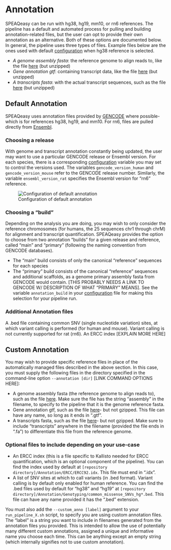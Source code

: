 # Annotation {#annotation}

SPEAQeasy can be run with hg38, hg19, mm10, or rn6 references. The pipeline has a default and automated process for pulling and building annotation-related files, but the user can opt to provide their own annotation as an alternative. Both of these options are documented below. In general, the pipeline uses three types of files. Example files below are the ones used with default [configuration](#configuration) when hg38 reference is selected.

* *A genome assembly fasta*: the reference genome to align reads to, like the file [here](ftp://ftp.ebi.ac.uk/pub/databases/gencode/Gencode_human/release_32/GRCh38.primary_assembly.genome.fa.gz) (but unzipped)
* *Gene annotation gtf*: containing transcript data, like the file [here](ftp://ftp.ebi.ac.uk/pub/databases/gencode/Gencode_human/release_32/gencode.v32.annotation.gtf.gz) (but unzipped)
* *A transcripts fasta*: with the actual transcript sequences, such as the file [here](ftp://ftp.ebi.ac.uk/pub/databases/gencode/Gencode_human/release_32/gencode.v32.transcripts.fa.gz) (but unzipped)

## Default Annotation

SPEAQeasy uses annotation files provided by [GENCODE](ftp://ftp.ebi.ac.uk/pub/databases/gencode/) where possible- which is for references hg38, hg19, and mm10. For rn6, files are pulled directly from [Ensembl](ftp://ftp.ensembl.org/pub/).

### Choosing a release ###

With genome and transcript annotation constantly being updated, the user may want to use a particular GENCODE release or Ensembl version. For each species, there is a corresponding [configuration](#configuration) variable you may set to control the versions used. The variables `gencode_version_human` and `gencode_version_mouse` refer to the GENCODE release number. Similarly, the variable `ensembl_version_rat` specifies the Ensembl version for "rn6" reference.

![Configuration of default annotation](images/5.2_anno_config.png)

### Choosing a "build" ###

Depending on the analysis you are doing, you may wish to only consider the reference chromosomes (for humans, the 25 sequences chr1 through chrM) for alignment and transcript quantification. SPEAQeasy provides the option to choose from two annotation "builds" for a given release and reference, called "main" and "primary" (following the naming convention from GENCODE databases).

* The "main" build consists of only the canonical "reference" sequences for each species
* The "primary" build consists of the canonical "reference" sequences and additional scaffolds, as a genome primary assembly fasta from GENCODE would contain. [THIS PROBABLY NEEDS A LINK TO GENCODE W/ DESCRIPTION OF WHAT "PRIMARY" MEANS].
See the variable `annotation_build` in your [configuration](#configuration) file for making this selection for your pipeline run.

### Additional Annotation files ###

A .bed file containing common SNV (single nucleotide variation) sites, at which variant calling is performed (for human and mouse). Variant calling is not currently supported for rat (rn6).
An ERCC index [EXPLAIN MORE HERE]

## Custom Annotation

You may wish to provide specific reference files in place of the automatically managed files described in the above section. In this case, you must supply the following files in the directory specified in the command-line option `--annotation [dir]` [LINK COMMAND OPTIONS HERE]:

* A genome assembly fasta (the reference genome to align reads to), such as the file [here](ftp://ftp.ebi.ac.uk/pub/databases/gencode/Gencode_human/release_32/GRCh38.primary_assembly.genome.fa.gz). Make sure the file has the string "assembly" in the filename, to specify to the pipeline that it is the genome reference fasta.
* Gene annotation gtf, such as the file [here](ftp://ftp.ebi.ac.uk/pub/databases/gencode/Gencode_human/release_32/gencode.v32.annotation.gtf.gz)- but not gzipped. This file can have any name, so long as it ends in ".gtf".
* A transcripts fasta, such as the file [here](ftp://ftp.ebi.ac.uk/pub/databases/gencode/Gencode_human/release_32/gencode.v32.transcripts.fa.gz)- but not gzipped. Make sure to include "transcripts" anywhere in the filename (provided the file ends in ".fa") to differentiate this file from the reference genome.

### Optional files to include depending on your use-case ###

* An ERCC index (this is a file specific to Kallisto needed for ERCC quantification, which is an optional component of the pipeline). You can find the index used by default at `[repository directory]/Annotation/ERCC/ERCC92.idx`. This file must end in ".idx".
* A list of SNV sites at which to call variants (in .bed format). Variant calling is by default only enabled for human reference. You can find the .bed files used by default for "hg38" and "hg19" at `[repository directory]/Annotation/Genotyping/common_missense_SNVs_hg*.bed`. This file can have any name provided it has the ".bed" extension.

You must also add the `--custom_anno [label]` argument to your `run_pipeline_X.sh` script, to specify you are using custom annotation files. The "label" is a string you want to include in filenames generated from the annotation files you provided. This is intended to allow the use of potentially many different custom annotations, assigned a unique and informative name you choose each time. This can be anything except an empty string (which internally signifies not to use custom annotation).
